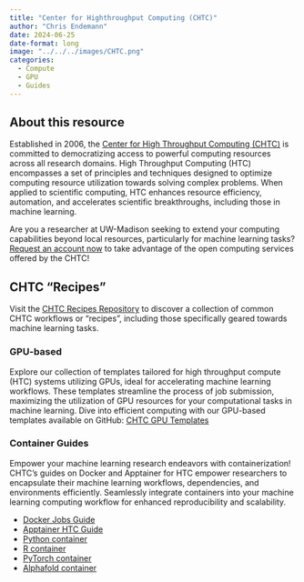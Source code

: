 ```yaml
---
title: "Center for Highthroughput Computing (CHTC)"
author: "Chris Endemann"
date: 2024-06-25
date-format: long
image: "../../../images/CHTC.png"
categories:
  - Compute
  - GPU
  - Guides
---
```


## About this resource
Established in 2006, the [Center for High Throughput Computing (CHTC)](https://chtc.cs.wisc.edu/) is committed to democratizing access to powerful computing resources across all research domains. High Throughput Computing (HTC) encompasses a set of principles and techniques designed to optimize computing resource utilization towards solving complex problems. When applied to scientific computing, HTC enhances resource efficiency, automation, and accelerates scientific breakthroughs, including those in machine learning.

Are you a researcher at UW-Madison seeking to extend your computing capabilities beyond local resources, particularly for machine learning tasks?  [Request an account now](https://chtc.cs.wisc.edu/uw-research-computing/form.html) to take advantage of the open computing services offered by the CHTC! 

## CHTC "Recipes"
Visit the [CHTC Recipes Repository](https://github.com/CHTC/recipes) to discover a collection of common CHTC workflows or "recipes", including those specifically geared towards machine learning tasks.

### GPU-based 
Explore our collection of templates tailored for high throughput compute (HTC) systems utilizing GPUs, ideal for accelerating machine learning workflows. These templates streamline the process of job submission, maximizing the utilization of GPU resources for your computational tasks in machine learning. Dive into efficient computing with our GPU-based templates available on GitHub: [CHTC GPU Templates](https://github.com/CHTC/templates-GPUs)

### Container Guides
Empower your machine learning research endeavors with containerization! CHTC's guides on Docker and Apptainer for HTC empower researchers to encapsulate their machine learning workflows, dependencies, and environments efficiently. Seamlessly integrate containers into your machine learning computing workflow for enhanced reproducibility and scalability.

* [Docker Jobs Guide](https://chtc.cs.wisc.edu/uw-research-computing/docker-jobs)
* [Apptainer HTC Guide](https://chtc.cs.wisc.edu/uw-research-computing/apptainer-htc)
* [Python container](https://github.com/CHTC/recipes/tree/main/software/Python)
* [R container](https://github.com/CHTC/recipes/tree/main/software/R)
* [PyTorch container](https://github.com/CHTC/recipes/tree/main/software/PyTorch)
* [Alphafold container](https://github.com/CHTC/recipes/blob/main/software/AlphaFold)

